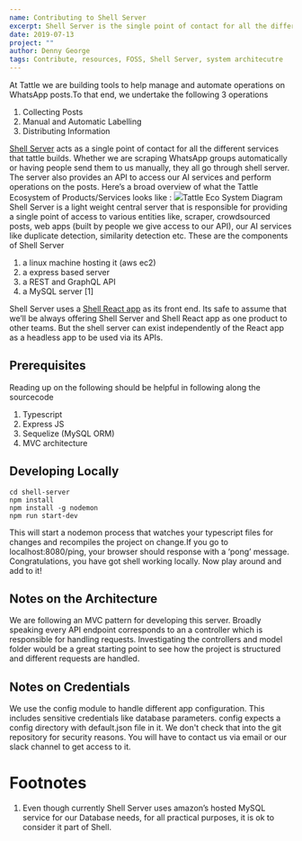 ```yaml
---
name: Contributing to Shell Server
excerpt: Shell Server is the single point of contact for all the different services that tattle builds. This blog post describes the system architecture and lists resources helpful to anyone looking to contribute to the Shell Server. 
date: 2019-07-13
project: ""
author: Denny George
tags: Contribute, resources, FOSS, Shell Server, system architecutre
---
```


At Tattle we are building tools to help manage and automate operations on WhatsApp posts.To that end, we undertake the following 3 operations

1. Collecting Posts
2. Manual and Automatic Labelling
3. Distributing Information

[Shell Server](https://github.com/tattle-made/shell-server) acts as a single point of contact for all the different services that tattle builds. Whether we are scraping WhatsApp groups automatically or having people send them to us manually, they all go through shell server. The server also provides an API to access our AI services and perform operations on the posts. Here’s a broad overview of what the Tattle Ecosystem of Products/Services looks like :
![](/content/images/2019/07/backend-architecture.png)Tattle Eco System Diagram
Shell Server is a light weight central server that is responsible for providing a single point of access to various entities like, scraper, crowdsourced posts, web apps (built by people we give access to our API), our AI services like duplicate detection, similarity detection etc. These are the components of Shell Server

1. a linux machine hosting it (aws ec2)
2. a express based server
3. a REST and GraphQL API
4. a MySQL server [1]

Shell Server uses a [Shell React app](https://github.com/tattle-made/shell) as its front end. Its safe to assume that we’ll be always offering Shell Server and Shell React app as one product to other teams. But the shell server can exist independently of the React app as a headless app to be used via its APIs.

## Prerequisites

Reading up on the following should be helpful in following along the sourcecode

1. Typescript
2. Express JS
3. Sequelize (MySQL ORM)
4. MVC architecture

## Developing Locally

    cd shell-server
    npm install
    npm install -g nodemon
    npm run start-dev

This will start a nodemon process that watches your typescript files for changes and recompiles the project on change.If you go to localhost:8080/ping, your browser should response with a ‘pong’ message. Congratulations, you have got shell working locally. Now play around and add to it!

## Notes on the Architecture

We are following an MVC pattern for developing this server. Broadly speaking every API endpoint corresponds to an a controller which is responsible for handling requests. Investigating the controllers and model folder would be a great starting point to see how the project is structured and different requests are handled.

## Notes on Credentials

We use the config module to handle different app configuration. This includes sensitive credentials like database parameters. config expects a config directory with default.json file in it. We don't check that into the git repository for security reasons. You will have to contact us via email or our slack channel to get access to it.

# Footnotes

1. Even though currently Shell Server uses amazon’s hosted MySQL service for our Database needs, for all practical purposes, it is ok to consider it part of Shell.
